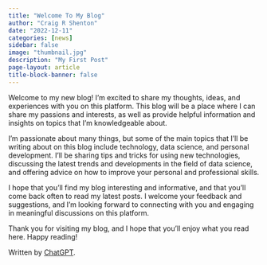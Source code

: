 ```yaml
---
title: "Welcome To My Blog"
author: "Craig R Shenton"
date: "2022-12-11"
categories: [news]
sidebar: false
image: "thumbnail.jpg"
description: "My First Post"
page-layout: article
title-block-banner: false
---
```


Welcome to my new blog! I'm excited to share my thoughts, ideas, and experiences with you on this platform. This blog will be a place where I can share my passions and interests, as well as provide helpful information and insights on topics that I'm knowledgeable about.

I'm passionate about many things, but some of the main topics that I'll be writing about on this blog include technology, data science, and personal development. I'll be sharing tips and tricks for using new technologies, discussing the latest trends and developments in the field of data science, and offering advice on how to improve your personal and professional skills.

I hope that you'll find my blog interesting and informative, and that you'll come back often to read my latest posts. I welcome your feedback and suggestions, and I'm looking forward to connecting with you and engaging in meaningful discussions on this platform.

Thank you for visiting my blog, and I hope that you'll enjoy what you read here. Happy reading!

Written by [ChatGPT](https://chat.openai.com/chat).
